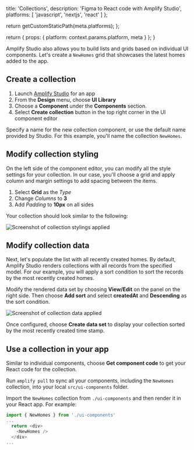                   
  title: 'Collections',
  description: 'Figma to React code with Amplify Studio',
  platforms: [
    'javascript',
    'nextjs',
    'react'
  ]
};

  return getCustomStaticPath(meta.platforms);
};

  return {
    props: {
      platform: context.params.platform,
      meta
    }
  };
}
          

Amplify Studio also allows you to build lists and grids based on individual UI components. Let's create a `NewHomes` grid that showcases the latest homes added to the app.

## Create a collection

1. Launch [Amplify Studio](/gen1/[platform]/tools/console/adminui/start/#logging-in-and-creating-an-app) for an app
2. From the **Design** menu, choose **UI Library**
3. Choose a **Component** under the **Components** section.
4. Select **Create collection** button in the top right corner in the UI component editor

Specify a name for the new collection component, or use the default name provided by Studio. For this example, you'll name the collection `NewHomes`.

## Modify collection styling

On the left side of the component editor, you can modify all the style settings for your collection. In our case, you'll choose a grid and apply column and margin settings to add spacing between the items.

1. Select **Grid** as the _Type_
2. Change _Columns_ to **3**
3. Add _Padding_ to **10px** on all sides

Your collection should look similar to the following:

![Screenshot of collection stylings applied](/images/studio/collection-layout.png)

## Modify collection data

Next, let's populate the list with all recently created homes. By default, Amplify Studio renders collections with all records from the specified model. For our example, you will apply a sort condition to sort the records by the most recently created homes.

Modify the rendered data set by choosing **View/Edit** on the panel on the right side. Then choose **Add sort** and select **createdAt** and **Descending** as the sort condition.

![Screenshot of collection data applied](/images/studio/collection-data.png)

Once configured, choose **Create data set** to display your collection sorted by the most recently created time stamp.

## Use a collection in your app

Similar to individual components, choose **Get component code** to get your React code for the collection.

Run `amplify pull` to sync all your components, including the `NewHomes` collection, into your local `src/ui-components` folder.

Import the `NewHomes` collection from `./ui-components` and then render it in your React app. For example:

```js
import { NewHomes } from './ui-components'
...
  return <div>
    <NewHomes />
  </div>
...
```
